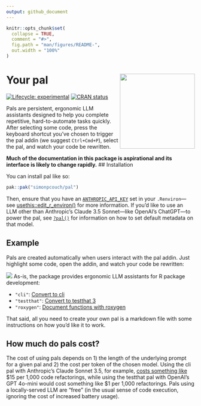 ```yaml
---
output: github_document
---
```


<!-- README.md is generated from README.Rmd. Please edit that file -->

```r
knitr::opts_chunk$set(
  collapse = TRUE,
  comment = "#>",
  fig.path = "man/figures/README-",
  out.width = "100%"
)
```

# Your pal <img src="man/figures/logo.png" align="right" height="200" alt="" />

<!-- badges: start -->
[![Lifecycle: experimental](https://img.shields.io/badge/lifecycle-experimental-orange.svg)](https://lifecycle.r-lib.org/articles/stages.html#experimental)
[![CRAN status](https://www.r-pkg.org/badges/version/pal)](https://CRAN.R-project.org/package=pal)
<!-- badges: end -->

Pals are persistent, ergonomic LLM assistants designed to help you complete repetitive, hard-to-automate tasks quickly. After selecting some code, press the keyboard shortcut you've chosen to trigger the pal addin (we suggest `Ctrl+Cmd+P`), select the pal, and watch your code be rewritten.

**Much of the documentation in this package is aspirational and its interface is likely to change rapidly.**
## Installation

You can install pal like so:

``` r
pak::pak("simonpcouch/pal")
```

Then, ensure that you have an [`ANTHROPIC_API_KEY`](https://console.anthropic.com/) set in your `.Renviron`---see [usethis::edit_r_environ()](https://usethis.r-lib.org/reference/edit.html) for more information. If you'd like to use an LLM other than Anthropic's Claude 3.5 Sonnet—like OpenAI's ChatGPT—to power the pal, see [`?pal()`](https://simonpcouch.github.io/pal/reference/pal.html) for information on how to set default metadata on that model. 


## Example

Pals are created automatically when users interact with the pal addin. Just highlight some code, open the addin, and watch your code be rewritten:

![](https://github.com/simonpcouch/pal/raw/main/inst/figs/addin.gif)
As-is, the package provides ergonomic LLM assistants for R package development:

* `"cli"`: [Convert to cli](https://simonpcouch.github.io/pal/reference/pal_cli.html)
* `"testthat"`: [Convert to testthat 3](https://simonpcouch.github.io/pal/reference/pal_testthat.html)
* `"roxygen"`: [Document functions with roxygen](https://simonpcouch.github.io/pal/reference/pal_roxygen.html)

That said, all you need to create your own pal is a markdown file with some instructions on how you'd like it to work.

<!-- TODO: decide the directory where those files would live, implement, and document -->

## How much do pals cost?

The cost of using pals depends on 1) the length of the underlying prompt for a given pal and 2) the cost per token of the chosen model. Using the cli pal with Anthropic's Claude Sonnet 3.5, for example, [costs something like](https://simonpcouch.github.io/pal/reference/pal_cli.html#cost) \$15 per 1,000 code refactorings, while using the testthat pal with OpenAI's GPT 4o-mini would cost something like \$1 per 1,000 refactorings. Pals using a locally-served LLM are "free" (in the usual sense of code execution, ignoring the cost of increased battery usage).
